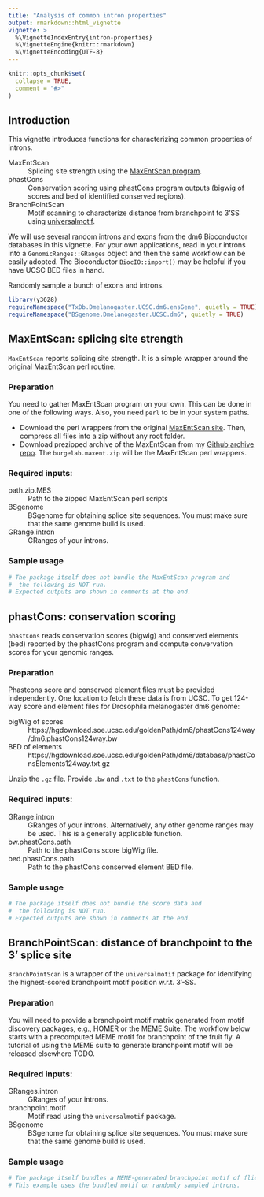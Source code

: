 ```yaml
---
title: "Analysis of common intron properties"
output: rmarkdown::html_vignette
vignette: >
  %\VignetteIndexEntry{intron-properties}
  %\VignetteEngine{knitr::rmarkdown}
  %\VignetteEncoding{UTF-8}
---
```


```r
knitr::opts_chunk$set(
  collapse = TRUE,
  comment = "#>"
)
```

## Introduction

This vignette introduces functions for characterizing common properties of 
introns.

<dl>
  <dt>MaxEntScan</dt>
  <dd>Splicing site strength using the 
  [MaxEntScan program](http://hollywood.mit.edu/burgelab/maxent/Xmaxentscan_scoreseq.html).</dd>
  <dt>phastCons</dt>
  <dd>Conservation scoring using phastCons program outputs 
  (bigwig of scores and bed of identified conserved regions).</dd>
  <dt>BranchPointScan</dt>
  <dd>Motif scanning to characterize distance from branchpoint to 3'SS using
  [universalmotif](https://bioconductor.org/packages/release/bioc/html/universalmotif.html).</dd>
</dl>

We will use several random introns and exons from the dm6 Bioconductor 
databases in this vignette. For your own applications, read in your introns 
into a `GenomicRanges::GRanges` object and then the same workflow can be easily 
adopted. The Bioconductor `BiocIO::import()` may be helpful if you have 
UCSC BED files in hand.

Randomly sample a bunch of exons and introns.

```r
library(y3628)
requireNamespace("TxDb.Dmelanogaster.UCSC.dm6.ensGene", quietly = TRUE)
requireNamespace("BSgenome.Dmelanogaster.UCSC.dm6", quietly = TRUE)
```

## MaxEntScan: splicing site strength

`MaxEntScan` reports splicing site strength. It is a simple wrapper around the 
original MaxEntScan perl routine.

### Preparation

You need to gather MaxEntScan program on your own. 
This can be done in one of the following ways. 
Also, you need `perl` to be in your system paths.

<ul>
<li>
Download the perl wrappers from the original [MaxEntScan site](http://hollywood.mit.edu/burgelab/maxent/download/). Then, compress all 
files into a zip without any root folder.
</li>
<li>
Download prezipped archive of the MaxEntScan from my [Github archive repo](https://github.com/yeyuan98/archived_external_resources). The 
`burgelab.maxent.zip` will be the MaxEntScan perl wrappers.
</li>
</ul>

### Required inputs:
<dl>
  <dt>path.zip.MES</dt>
  <dd>Path to the zipped MaxEntScan perl scripts</dd>
  <dt>BSgenome</dt>
  <dd>BSgenome for obtaining splice site sequences. 
  You must make sure that the same genome build is used.</dd>
  <dt>GRange.intron</dt>
  <dd>GRanges of your introns.</dd>
</dl>

### Sample usage

```r
# The package itself does not bundle the MaxEntScan program and 
#  the following is NOT run.
# Expected outputs are shown in comments at the end.
```

## phastCons: conservation scoring

`phastCons` reads conservation scores (bigwig) and conserved elements (bed) 
reported by the phastCons program and compute convervation scores for your 
genomic ranges.

### Preparation

Phastcons score and conserved element files must be provided independently. 
One location to fetch these data is from UCSC. 
To get 124-way score and element files for Drosophila melanogaster dm6 genome:

<dl>
  <dt>bigWig of scores</dt>
  <dd>https://hgdownload.soe.ucsc.edu/goldenPath/dm6/phastCons124way/dm6.phastCons124way.bw</dd>
  <dt>BED of elements</dt>
  <dd>https://hgdownload.soe.ucsc.edu/goldenPath/dm6/database/phastConsElements124way.txt.gz</dd>
</dl>

Unzip the `.gz` file. Provide `.bw` and `.txt` to the `phastCons` function.

### Required inputs:
<dl>
  <dt>GRange.intron</dt>
  <dd>GRanges of your introns. Alternatively, any other genome ranges may 
  be used. This is a generally applicable function.</dd>
  <dt>bw.phastCons.path</dt>
  <dd>Path to the phastCons score bigWig file.</dd>
  <dt>bed.phastCons.path</dt>
  <dd>Path to the phastCons conserved element BED file.</dd>
</dl>

### Sample usage

```r
# The package itself does not bundle the score data and 
#  the following is NOT run.
# Expected outputs are shown in comments at the end.
```


## BranchPointScan: distance of branchpoint to the 3' splice site

`BranchPointScan` is a wrapper of the `universalmotif` package for 
identifying the highest-scored branchpoint motif position w.r.t. 3'-SS.

### Preparation

You will need to provide a branchpoint motif matrix generated from motif 
discovery packages, e.g., HOMER or the MEME Suite. The workflow below 
starts with a precomputed MEME motif for branchpoint of the fruit fly. 
A tutorial of using the MEME suite to generate branchpoint motif will be 
released elsewhere TODO.

### Required inputs:
<dl>
  <dt>GRanges.intron</dt>
  <dd>GRanges of your introns.</dd>
  <dt>branchpoint.motif</dt>
  <dd>Motif read using the `universalmotif` package.</dd>
  <dt>BSgenome</dt>
  <dd>BSgenome for obtaining splice site sequences. 
  You must make sure that the same genome build is used.</dd>
</dl>

### Sample usage

```r
# The package itself bundles a MEME-generated branchpoint motif of flies.
# This example uses the bundled motif on randomly sampled introns.
```

